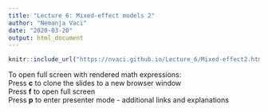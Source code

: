 ```yaml
---
title: "Lecture 6: Mixed-effect models 2"
author: "Nemanja Vaci"
date: "2020-03-20"
output: html_document
---
```


```r
knitr::include_url("https://nvaci.github.io/Lecture_6/Mixed-effect2.html#1")
```

To open full screen with rendered math expressions: </br>
Press __c__ to clone the slides to a new browser window</br>
Press __f__ to open full screen</br>
Press __p__ to enter presenter mode - additional links and explanations
